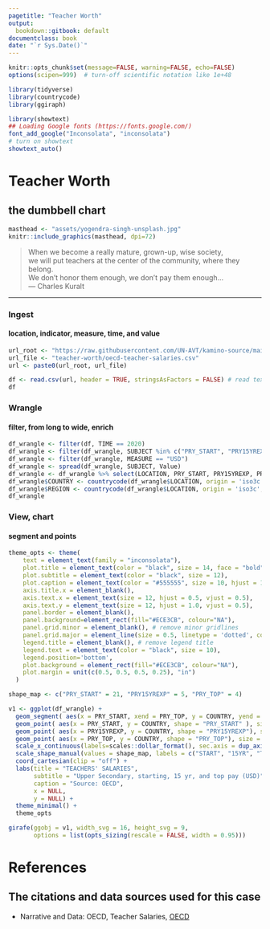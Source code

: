 ```yaml
---
pagetitle: "Teacher Worth"
output:
  bookdown::gitbook: default
documentclass: book
date: "`r Sys.Date()`"
---
```


```r

knitr::opts_chunk$set(message=FALSE, warning=FALSE, echo=FALSE)
options(scipen=999)  # turn-off scientific notation like 1e+48

library(tidyverse)
library(countrycode)
library(ggiraph)

library(showtext)
## Loading Google fonts (https://fonts.google.com/)
font_add_google("Inconsolata", "inconsolata")
# turn on showtext
showtext_auto()

```

# Teacher Worth
## the dumbbell chart

```r

masthead <- "assets/yogendra-singh-unsplash.jpg"
knitr::include_graphics(masthead, dpi=72)

```

> When we become a really mature, grown-up, wise society,\
  we will put teachers at the center of the community, where they belong.\
  We don't honor them enough, we don't pay them enough...\
--- Charles Kuralt\ 

***

### Ingest
#### location, indicator, measure, time, and value

```r

url_root <- "https://raw.githubusercontent.com/UN-AVT/kamino-source/main/sources/0-shared/data/"
url_file <- "teacher-worth/oecd-teacher-salaries.csv"
url <- paste0(url_root, url_file)

df <- read.csv(url, header = TRUE, stringsAsFactors = FALSE) # read text file
df
```


### Wrangle
#### filter, from long to wide, enrich


```r

df_wrangle <- filter(df, TIME == 2020)
df_wrangle <- filter(df_wrangle, SUBJECT %in% c("PRY_START", "PRY15YREXP", "PRY_TOP"))
df_wrangle <- filter(df_wrangle, MEASURE == "USD")
df_wrangle <- spread(df_wrangle, SUBJECT, Value)
df_wrangle <- df_wrangle %>% select(LOCATION, PRY_START, PRY15YREXP, PRY_TOP)
df_wrangle$COUNTRY <- countrycode(df_wrangle$LOCATION, origin = 'iso3c', destination = 'country.name' )
df_wrangle$REGION <- countrycode(df_wrangle$LOCATION, origin = 'iso3c', destination = 'region' )
df_wrangle

```


### View, chart
#### segment and points


```r

theme_opts <- theme(
    text = element_text(family = "inconsolata"), 
    plot.title = element_text(color = "black", size = 14, face = "bold"),
    plot.subtitle = element_text(color = "black", size = 12),
    plot.caption = element_text(color = "#555555", size = 10, hjust = 1.0, vjust = 1.0),
    axis.title.x = element_blank(),
    axis.text.x = element_text(size = 12, hjust = 0.5, vjust = 0.5),
    axis.text.y = element_text(size = 12, hjust = 1.0, vjust = 0.5),
    panel.border = element_blank(),
    panel.background=element_rect(fill="#ECE3CB", colour="NA"),
    panel.grid.minor = element_blank(), # remove minor gridlines
    panel.grid.major = element_line(size = 0.5, linetype = 'dotted', colour = "#BDAC81"),
    legend.title = element_blank(), # remove legend title
    legend.text = element_text(color = "black", size = 10),
    legend.position='bottom',
    plot.background = element_rect(fill="#ECE3CB", colour="NA"),
    plot.margin = unit(c(0.5, 0.5, 0.5, 0.25), "in")
  )

shape_map <- c("PRY_START" = 21, "PRY15YREXP" = 5, "PRY_TOP" = 4)

v1 <- ggplot(df_wrangle) +  
  geom_segment( aes(x = PRY_START, xend = PRY_TOP, y = COUNTRY, yend = COUNTRY), lineend = "butt", linejoin = "round", size=1.0, color="#293835" ) +
  geom_point( aes(x = PRY_START, y = COUNTRY, shape = "PRY_START" ), size = 5, fill = "#B50810", color = "#B50810", alpha = 0.9) +
  geom_point( aes(x = PRY15YREXP, y = COUNTRY, shape = "PRY15YREXP"), size = 3, color = "#293835", stroke = 1.5, alpha = 1.0) +
  geom_point( aes(x = PRY_TOP, y = COUNTRY, shape = "PRY_TOP"), size = 3, color = "#293835", stroke = 1.5, alpha = 1.0) +
  scale_x_continuous(labels=scales::dollar_format(), sec.axis = dup_axis()) +
  scale_shape_manual(values = shape_map, labels = c("START", "15YR", "TOP")) +
  coord_cartesian(clip = "off") +
  labs(title = "TEACHERS' SALARIES",
       subtitle = "Upper Secondary, starting, 15 yr, and top pay (USD)",
       caption = "Source: OECD",
       x = NULL,
       y = NULL) +
  theme_minimal() + 
  theme_opts

girafe(ggobj = v1, width_svg = 16, height_svg = 9,
       options = list(opts_sizing(rescale = FALSE, width = 0.95)))

```


# References
## The citations and data sources used for this case

* Narrative and Data: OECD, Teacher Salaries, [OECD](https://data.oecd.org/eduresource/teachers-salaries.html){target="_blank"}
